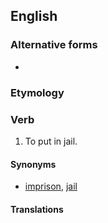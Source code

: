==English==

===Alternative forms===
* {{l|en|engaol}}

===Etymology===
{{prefix|en|en|jail}}

===Verb===
{{en-verb}}

# {{lb|en|transitive}} To put in jail.

====Synonyms====
* {{sense|to put in jail}} [[imprison]], [[jail]]

====Translations====
{{trans-see|put in jail|imprison}}